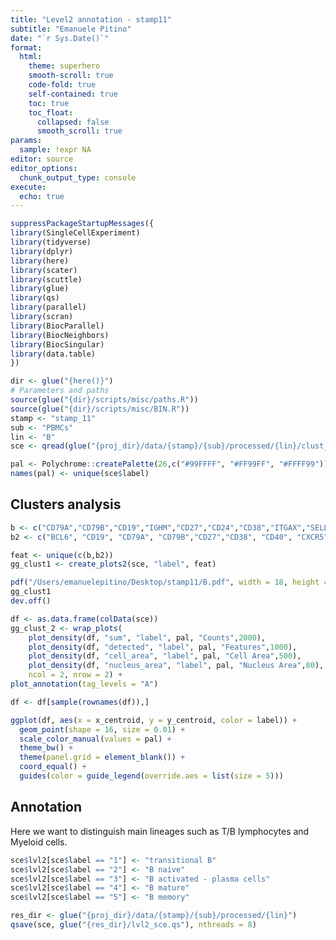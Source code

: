 ```yaml
---
title: "Level2 annotation - stamp11"
subtitle: "Emanuele Pitino"
date: "`r Sys.Date()`"
format: 
  html:
    theme: superhero
    smooth-scroll: true
    code-fold: true
    self-contained: true
    toc: true
    toc_float: 
      collapsed: false
      smooth_scroll: true
params:
  sample: !expr NA
editor: source
editor_options: 
  chunk_output_type: console
execute:
  echo: true
---
```

```r
suppressPackageStartupMessages({
library(SingleCellExperiment)
library(tidyverse)
library(dplyr)
library(here)
library(scater)
library(scuttle)
library(glue)
library(qs)
library(parallel)
library(scran)
library(BiocParallel)
library(BiocNeighbors)
library(BiocSingular)
library(data.table)
})
```

```r
dir <- glue("{here()}")
# Parameters and paths
source(glue("{dir}/scripts/misc/paths.R"))
source(glue("{dir}/scripts/misc/BIN.R"))
stamp <- "stamp_11"
sub <- "PBMCs"
lin <- "B"
sce <- qread(glue("{proj_dir}/data/{stamp}/{sub}/processed/{lin}/clust_sce.qs"), nthreads = 8)
```


```r
pal <- Polychrome::createPalette(26,c("#99FFFF", "#FF99FF", "#FFFF99"))
names(pal) <- unique(sce$label)
```

## Clusters analysis
```r
b <- c("CD79A","CD79B","CD19","IGHM","CD27","CD24","CD38","ITGAX","SELL","CCR7","TCL1A")
b2 <- c("BCL6", "CD19", "CD79A", "CD79B","CD27","CD38", "CD40", "CXCR5", "MS4A1", "MYC")

feat <- unique(c(b,b2))
gg_clust1 <- create_plots2(sce, "label", feat)

pdf("/Users/emanuelepitino/Desktop/stamp11/B.pdf", width = 18, height = 8)
gg_clust1
dev.off()
```

```r
df <- as.data.frame(colData(sce))
gg_clust_2 <- wrap_plots(
    plot_density(df, "sum", "label", pal, "Counts",2000),
    plot_density(df, "detected", "label", pal, "Features",1000),
    plot_density(df, "cell_area", "label", pal, "Cell Area",500),
    plot_density(df, "nucleus_area", "label", pal, "Nucleus Area",80),
    ncol = 2, nrow = 2) +
plot_annotation(tag_levels = "A")
```

```r
df <- df[sample(rownames(df)),]

ggplot(df, aes(x = x_centroid, y = y_centroid, color = label)) +
  geom_point(shape = 16, size = 0.01) +
  scale_color_manual(values = pal) +
  theme_bw() +
  theme(panel.grid = element_blank()) +
  coord_equal() +
  guides(color = guide_legend(override.aes = list(size = 5))) 
```

## Annotation
Here we want to distinguish main lineages such as T/B lymphocytes and Myeloid cells.
```r
sce$lvl2[sce$label == "1"] <- "transitional B" 
sce$lvl2[sce$label == "2"] <- "B naive"
sce$lvl2[sce$label == "3"] <- "B activated - plasma cells"
sce$lvl2[sce$label == "4"] <- "B mature"
sce$lvl2[sce$label == "5"] <- "B memory"

```

```r
res_dir <- glue("{proj_dir}/data/{stamp}/{sub}/processed/{lin}")
qsave(sce, glue("{res_dir}/lvl2_sce.qs"), nthreads = 8)
```
